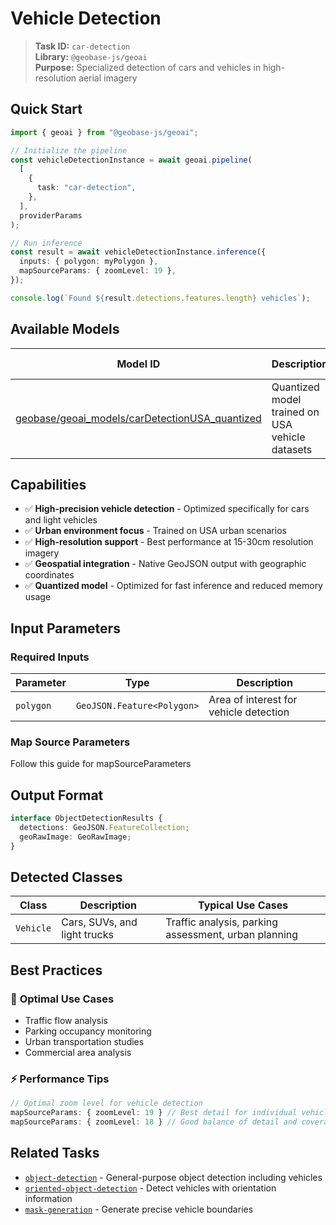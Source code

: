 # Vehicle Detection

> **Task ID:** `car-detection`  
> **Library:** `@geobase-js/geoai`  
> **Purpose:** Specialized detection of cars and vehicles in high-resolution aerial imagery

## Quick Start

```typescript
import { geoai } from "@geobase-js/geoai";

// Initialize the pipeline
const vehicleDetectionInstance = await geoai.pipeline(
  [
    {
      task: "car-detection",
    },
  ],
  providerParams
);

// Run inference
const result = await vehicleDetectionInstance.inference({
  inputs: { polygon: myPolygon },
  mapSourceParams: { zoomLevel: 19 },
});

console.log(`Found ${result.detections.features.length} vehicles`);
```

## Available Models

| Model ID | Description | Best Use Case |
|----------|-------------|---------------|
| [geobase/geoai_models/carDetectionUSA_quantized](https://huggingface.co/geobase/geoai_models) | Quantized model trained on USA vehicle datasets | High-performance vehicle detection in urban areas |

## Capabilities

- ✅ **High-precision vehicle detection** - Optimized specifically for cars and light vehicles
- ✅ **Urban environment focus** - Trained on USA urban scenarios
- ✅ **High-resolution support** - Best performance at 15-30cm resolution imagery
- ✅ **Geospatial integration** - Native GeoJSON output with geographic coordinates
- ✅ **Quantized model** - Optimized for fast inference and reduced memory usage

## Input Parameters

### Required Inputs

| Parameter | Type | Description |
|-----------|------|-------------|
| `polygon` | `GeoJSON.Feature<Polygon>` | Area of interest for vehicle detection |

<!-- Todo : update the map source guide link -->
### Map Source Parameters
Follow this guide for mapSourceParameters 

## Output Format

```typescript
interface ObjectDetectionResults {
  detections: GeoJSON.FeatureCollection;
  geoRawImage: GeoRawImage;
}
```

## Detected Classes

| Class | Description | Typical Use Cases |
|-------|-------------|-------------------|
| `Vehicle` | Cars, SUVs, and light trucks | Traffic analysis, parking assessment, urban planning |

## Best Practices

### 🎯 **Optimal Use Cases**

- Traffic flow analysis
- Parking occupancy monitoring  
- Urban transportation studies
- Commercial area analysis

### ⚡ **Performance Tips**

```typescript
// Optimal zoom level for vehicle detection
mapSourceParams: { zoomLevel: 19 } // Best detail for individual vehicles
mapSourceParams: { zoomLevel: 18 } // Good balance of detail and coverage
```

## Related Tasks

- [`object-detection`](./object-detection.md) - General-purpose object detection including vehicles
- [`oriented-object-detection`](./oriented-object-detection.md) - Detect vehicles with orientation information
- [`mask-generation`](./mask-generation.md) - Generate precise vehicle boundaries